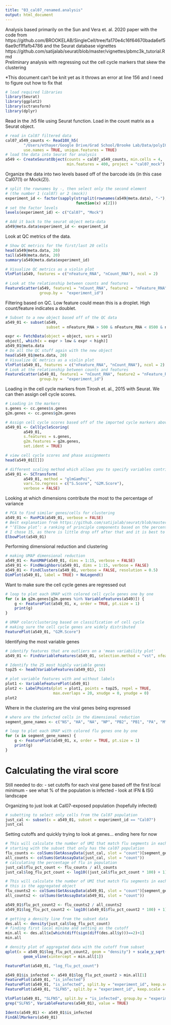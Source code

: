 ```yaml
---
title: "03_cal07_renamed.analysis"
output: html_document
---
```

Analysis based primarily on the Sun and Vera et. al. 2020 paper with the code from https://github.com/BROOKELAB/SingleCell/tree/fa170e4c16f64670bada6ef56ae9cf1ffafb4786 and the Seurat database vignettes https://github.com/satijalab/seurat/blob/master/vignettes/pbmc3k_tutorial.Rmd  
Preliminary analysis with regressing out the cell cycle markers that skew the clustering

*This document can't be knit yet as it throws an error at line 156 and I need to figure out how to fix that

```r
# load required libraries
library(Seurat)
library(ggplot2)
library(sctransform)
library(dplyr)
```

Read in the .h5 file using Seurat function. Load in the count matrix as a Seurat object. 
```r
# read in Cal07 filtered data
cal07_a549_counts <- Read10X_h5(
        "/Users/ethayer/Google Drive/Grad School/Brooke Lab/Data/polyIC_scRNAseq/03_scRNAseq_h5/Cal07_aggr/filtered_feature_bc_matrix.h5",
        use.names = TRUE, unique.features = TRUE)
# load the data into Seurat for analysis
a549 <- CreateSeuratObject(counts = cal07_a549_counts, min.cells = 4, 
                           min.features = 400, project = "cal07_mock")
```
Organize the data into two levels based off of the barcode ids (in this case Cal07(1) or Mock(2)). 
```r
# split the rownames by -, then select only the second element 
# (the number 1 (cal07) or 2 (mock))
experiment_id <- factor(sapply(strsplit(rownames(a549@meta.data), "-"), 
                               function(x) x[2]))
# set the factor levels
levels(experiment_id) <- c("Cal07", "Mock")

# Add it back to the seurat object meta-data
a549@meta.data$experiment_id <- experiment_id
```


Look at QC metrics of the data. 
```r
# Show QC metrics for the first/last 20 cells
head(a549@meta.data, 20)
tail(a549@meta.data, 20)
summary(a549@meta.data$experiment_id)

# Visualize QC metrics as a violin plot
VlnPlot(a549, features = c("nFeature_RNA", "nCount_RNA"), ncol = 2)
        
# Look at the relationship between counts and features
FeatureScatter(a549, feature1 = "nCount_RNA", feature2 = "nFeature_RNA",
               group.by =  "experiment_id")
```

Filtering based on QC. Low feature could mean this is a droplet. High count/feature indicates a doublet.
```r
# Subset to a new object based off of the QC data 
a549_01 <- subset(a549, 
                  subset = nFeature_RNA > 500 & nFeature_RNA < 8500 & nCount_RNA < 115000)

expr <- FetchData(object = object, vars = var1)
object[, which(x = expr > low & expr < high)]
a549_01@meta.data
# Do all the QC stuff again with the new object
head(a549_01@meta.data, 20)
# Visualize QC metrics as a violin plot
VlnPlot(a549_01, features = c("nFeature_RNA", "nCount_RNA"), ncol = 2)
# Look at the relationship between counts and features
FeatureScatter(a549_01, feature1 = "nCount_RNA", feature2 = "nFeature_RNA", 
               group.by =  "experiment_id")

```

Loading in the cell cycle markers from Tirosh et. al., 2015 with Seurat. We can then assign cell cycle scores.
```r
# Loading in the markers
s.genes <- cc.genes$s.genes
g2m.genes <- cc.genes$g2m.genes

# Assign cell cycle scores based off of the imported cycle markers above
a549_01 <- CellCycleScoring(
        a549_01,
        s.features = s.genes,
        g2m.features = g2m.genes,
        set.ident = TRUE)

# view cell cycle scores and phase assignments
head(a549_01[[]])
```


```r
# different scaling method which allows you to specify variables contributing to the scaling/normalization of the data
a549_01 <- SCTransform(
        a549_01, method = "glmGamPoi",
        vars.to.regress = c("S.Score", "G2M.Score"),
        verbose = FALSE)
```

Looking at which dimensions contribute the most to the percentage of variance
```r
# PCA to find similar genes/cells for clustering
a549_01 <- RunPCA(a549_01, verbose = FALSE)
# Best explanation from https://github.com/satijalab/seurat/blob/master/vignettes/pbmc3k_tutorial.Rmd:
# "‘Elbow plot’: a ranking of principle components based on the percentage of variance explained by each one"
# I chose 15, as there is little drop off after that and it is best to be conservative when picking your dimensions to not leave anything out
ElbowPlot(a549_01)
```

Performing dimensional reduction and clustering
```r
# making UMAP dimensional reduction
a549_01 <- RunUMAP(a549_01, dims = 1:15, verbose = FALSE)
a549_01 <- FindNeighbors(a549_01, dims = 1:15, verbose = FALSE)
a549_01 <- FindClusters(a549_01, verbose = FALSE, resolution = 0.5)
DimPlot(a549_01, label = TRUE) + NoLegend()
```

Want to make sure the cell cycle genes are regressed out
```r
# loop to plot each UMAP with colored cell cycle genes one by one
for (x in g2m.genes[g2m.genes %in% VariableFeatures(a549)]) {
    g <- FeaturePlot(a549_01, x, order = TRUE, pt.size = 1)  
    print(g)
}

# UMAP color/clustering based on classification of cell cycle
# making sure the cell cycle genes are widely distributed
FeaturePlot(a549_01, "G2M.Score")
```

Identifying the most variable genes
```r
# identify features that are outliers on a 'mean variability plot'
a549_01 <- FindVariableFeatures(a549_01, selection.method = "vst", nfeatures = 2000)

# Identify the 25 most highly variable genes
top25 <- head(VariableFeatures(a549_01), 15)

# plot variable features with and without labels
plot1 <- VariableFeaturePlot(a549_01)
plot2 <- LabelPoints(plot = plot1, points = top25, repel = TRUE,
                     max.overlaps = 20, xnudge = 0, ynudge = 0)
plot2
```

Where in the clustering are the viral genes being expressed
```r
# where are the infected cells in the dimensional reduction
segment_gene_names <- c("NS", "HA", "NA", "NP", "PB2", "PB1", "PA", "M")

# loop to plot each UMAP with colored flu genes one by one
for (x in segment_gene_names) {
    g <- FeaturePlot(a549_01, x, order = TRUE, pt.size = 1)  
    print(g)
}
```

# Calculating the viral score

Still needed to do: 
- set cutoffs for each viral gene based off the first local minimum
- see what % of the population is infected
- look at IFN & ISG landscape

Organizing to just look at  Cal07-exposed population (hopefully infected)
```r
# subetting to select only cells from the Cal07 population
just_cal <- subset(x = a549_01, subset = experiment_id == "Cal07")
just_cal
```

Setting cutoffs and quickly trying to look at genes... ending here for now
```r
# This will calculate the number of UMI that match flu segments in each cell
# starting with the subset that only has the cal07 population
flu_counts <- colSums(GetAssayData(just_cal, slot = "count")[segment_gene_names,])
all_counts <- colSums(GetAssayData(just_cal, slot = "count"))
# calculating the percentage of flu in population
just_cal$flu_pct_count <- flu_counts / all_counts
just_cal$log_flu_pct_count <- log10((just_cal$flu_pct_count * 100) + 1)

# This will calculate the number of UMI that match flu segments in each cell 
# this is the aggregated object
flu_counts2 <- colSums(GetAssayData(a549_01, slot = "count")[segment_gene_names,])
all_counts2 <- colSums(GetAssayData(a549_01, slot = "count"))

a549_01$flu_pct_count2 <- flu_counts2 / all_counts2
a549_01$log_flu_pct_count2 <- log10((a549_01$flu_pct_count2 * 100) + 1)

# getting a density line from the subset data
des.all <- density(just_cal$log_flu_pct_count)
# finding first local minima and setting as the cutoff
min.all <- des.all$x[which(diff(sign(diff(des.all$y)))==2)+1]
min.all

# density plot of aggregated data with the cutoff from subset
qplot(x = a549_01$log_flu_pct_count2, geom = "density") + scale_y_sqrt() +
        geom_vline(xintercept = min.all[1])

FeaturePlot(a549_01, "log_flu_pct_count")

a549_01$is_infected <- a549_01$log_flu_pct_count2 > min.all[1]
FeaturePlot(a549_01, "is_infected")
FeaturePlot(a549_01, "is_infected", split.by = "experiment_id", keep.scale = "all")
FeaturePlot(a549_01, "SLFN5", split.by = "experiment_id", keep.scale = "all")

VlnPlot(a549_01, "SLFN5", split.by = "is_infected", group.by = "experiment_id")
grep("SLFN5", VariableFeatures(a549_01), value = TRUE)

Idents(a549_01) <- a549_01$is_infected
FindAllMarkers(a549_01)
```

